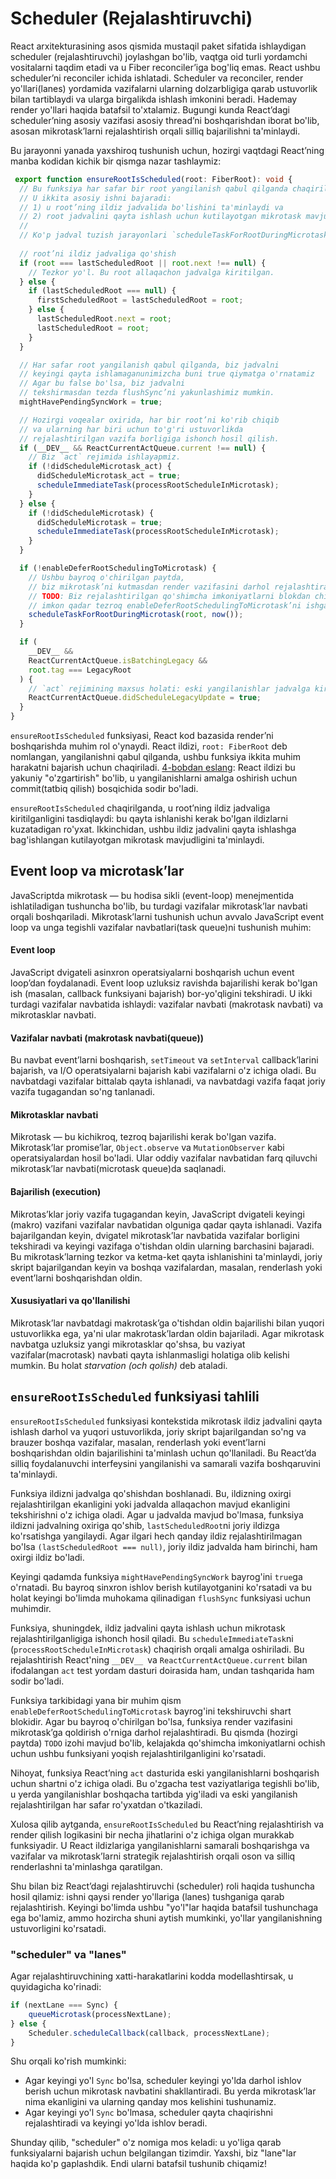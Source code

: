 # Scheduler (Rejalashtiruvchi)

React arxitekturasining asos qismida mustaqil paket sifatida ishlaydigan scheduler (rejalashtiruvchi) joylashgan bo'lib, vaqtga oid turli yordamchi vositalarni taqdim etadi va u Fiber reconciler’iga bog'liq emas. React ushbu scheduler’ni reconciler ichida ishlatadi. Scheduler va reconciler, render yo'llari(lanes) yordamida vazifalarni ularning dolzarbligiga qarab ustuvorlik bilan tartiblaydi va ularga birgalikda ishlash imkonini beradi. Hademay render yo'llari haqida batafsil to'xtalamiz. Bugungi kunda React’dagi scheduler’ning asosiy vazifasi asosiy thread’ni boshqarishdan iborat bo'lib, asosan mikrotask’larni rejalashtirish orqali silliq bajarilishni ta'minlaydi.

Bu jarayonni yanada yaxshiroq tushunish uchun, hozirgi vaqtdagi React’ning manba kodidan kichik bir qismga nazar tashlaymiz:
``` ts copy
 export function ensureRootIsScheduled(root: FiberRoot): void {
  // Bu funksiya har safar bir root yangilanish qabul qilganda chaqiriladi.
  // U ikkita asosiy ishni bajaradi: 
  // 1) u root’ning ildiz jadvalida bo'lishini ta'minlaydi va 
  // 2) root jadvalini qayta ishlash uchun kutilayotgan mikrotask mavjudligini ta'minlaydi.
  // 
  // Ko'p jadval tuzish jarayonlari `scheduleTaskForRootDuringMicrotask` amalga oshgunga qadar boshlanmaydi.
  
  // root’ni ildiz jadvaliga qo'shish
  if (root === lastScheduledRoot || root.next !== null) {
    // Tezkor yo'l. Bu root allaqachon jadvalga kiritilgan.
  } else {
    if (lastScheduledRoot === null) {
      firstScheduledRoot = lastScheduledRoot = root;
    } else {
      lastScheduledRoot.next = root;
      lastScheduledRoot = root;
    }
  }

  // Har safar root yangilanish qabul qilganda, biz jadvalni
  // keyingi qayta ishlamaganunimizcha buni true qiymatga o'rnatamiz
  // Agar bu false bo'lsa, biz jadvalni
  // tekshirmasdan tezda flushSync’ni yakunlashimiz mumkin.
  mightHavePendingSyncWork = true;

  // Hozirgi voqealar oxirida, har bir root’ni ko'rib chiqib
  // va ularning har biri uchun to'g'ri ustuvorlikda
  // rejalashtirilgan vazifa borligiga ishonch hosil qilish.
  if (__DEV__ && ReactCurrentActQueue.current !== null) {
    // Biz `act` rejimida ishlayapmiz.
    if (!didScheduleMicrotask_act) {
      didScheduleMicrotask_act = true;
      scheduleImmediateTask(processRootScheduleInMicrotask);
    }
  } else {
    if (!didScheduleMicrotask) {
      didScheduleMicrotask = true;
      scheduleImmediateTask(processRootScheduleInMicrotask);
    }
  }

  if (!enableDeferRootSchedulingToMicrotask) {
    // Ushbu bayroq o'chirilgan paytda,
    // biz mikrotask’ni kutmasdan render vazifasini darhol rejalashtiramiz.
    // TODO: Biz rejalashtirilgan qo'shimcha imkoniyatlarni blokdan chiqarish uchun,
    // imkon qadar tezroq enableDeferRootSchedulingToMicrotask’ni ishga tushirishimiz kerak.
    scheduleTaskForRootDuringMicrotask(root, now());
  }

  if (
    __DEV__ &&
    ReactCurrentActQueue.isBatchingLegacy &&
    root.tag === LegacyRoot
  ) {
    // `act` rejimining maxsus holati: eski yangilanishlar jadvalga kiritilganida bu qayd etiladi.
    ReactCurrentActQueue.didScheduleLegacyUpdate = true;
  }
}
```

`ensureRootIsScheduled` funksiyasi, React kod bazasida render’ni boshqarishda muhim rol o'ynaydi. React ildizi, `root: FiberRoot` deb nomlangan, yangilanishni qabul qilganda, ushbu funksiya ikkita muhim harakatni bajarish uchun chaqiriladi. [4-bobdan eslang](/books/react/inside-reconciliation/fiber-reconciliation#commit-bosqichi): React ildizi bu yakuniy "o'zgartirish" bo'lib, u yangilanishlarni amalga oshirish uchun commit(tatbiq qilish) bosqichida sodir bo'ladi.

`ensureRootIsScheduled` chaqirilganda, u root’ning ildiz jadvaliga kiritilganligini tasdiqlaydi: bu qayta ishlanishi kerak bo'lgan ildizlarni kuzatadigan ro'yxat. Ikkinchidan, ushbu ildiz jadvalini qayta ishlashga bag'ishlangan kutilayotgan mikrotask mavjudligini ta'minlaydi.

## Event loop va microtask’lar

JavaScriptda mikrotask — bu hodisa sikli (event-loop) menejmentida ishlatiladigan tushuncha bo'lib, bu turdagi vazifalar mikrotask’lar navbati orqali boshqariladi. Mikrotask’larni tushunish uchun avvalo JavaScript event loop va unga tegishli vazifalar navbatlari(task queue)ni tushunish muhim:

#### Event loop

JavaScript dvigateli asinxron operatsiyalarni boshqarish uchun event loop’dan foydalanadi. Event loop uzluksiz ravishda bajarilishi kerak bo'lgan ish (masalan, callback funksiyani bajarish) bor-yo'qligini tekshiradi. U ikki turdagi vazifalar navbatida ishlaydi: vazifalar navbati (makrotask navbati) va mikrotasklar navbati.

#### Vazifalar navbati (makrotask navbati(queue))

Bu navbat event’larni boshqarish, `setTimeout` va `setInterval` callback’larini bajarish, va I/O operatsiyalarni bajarish kabi vazifalarni o'z ichiga oladi. Bu navbatdagi vazifalar bittalab qayta ishlanadi, va navbatdagi vazifa faqat joriy vazifa tugagandan so'ng tanlanadi.

#### Mikrotasklar navbati

Mikrotask — bu kichikroq, tezroq bajarilishi kerak bo'lgan vazifa. Mikrotask’lar promise’lar, `Object.observe` va `MutationObserver` kabi operatsiyalardan hosil bo'ladi. Ular oddiy vazifalar navbatidan farq qiluvchi mikrotask’lar navbati(microtask queue)da saqlanadi.

#### Bajarilish (execution)

Mikrotas’klar joriy vazifa tugagandan keyin, JavaScript dvigateli keyingi (makro) vazifani vazifalar navbatidan olguniga qadar qayta ishlanadi. Vazifa bajarilgandan keyin, dvigatel mikrotask’lar navbatida vazifalar borligini tekshiradi va keyingi vazifaga o'tishdan oldin ularning barchasini bajaradi. Bu mikrotask’larning tezkor va ketma-ket qayta ishlanishini ta'minlaydi, joriy skript bajarilgandan keyin va boshqa vazifalardan, masalan, renderlash yoki event’larni boshqarishdan oldin.

#### Xususiyatlari va qo'llanilishi

Mikrotask’lar navbatdagi makrotask’ga o'tishdan oldin bajarilishi bilan yuqori ustuvorlikka ega, ya'ni ular makrotask’lardan oldin bajariladi. Agar mikrotask navbatga uzluksiz yangi mikrotasklar qo'shsa, bu vaziyat vazifalar(macrotask) navbati qayta ishlanmasligi holatiga olib kelishi mumkin. Bu holat *starvation (och qolish)* deb ataladi.

## `ensureRootIsScheduled` funksiyasi tahlili

`ensureRootIsScheduled` funksiyasi kontekstida mikrotask ildiz jadvalini qayta ishlash darhol va yuqori ustuvorlikda, joriy skript bajarilgandan so'ng va brauzer boshqa vazifalar, masalan, renderlash yoki event’larni boshqarishdan oldin bajarilishini ta'minlash uchun qo'llaniladi. Bu React’da silliq foydalanuvchi interfeysini yangilanishi va samarali vazifa boshqaruvini ta'minlaydi.

Funksiya ildizni jadvalga qo'shishdan boshlanadi. Bu, ildizning oxirgi rejalashtirilgan ekanligini yoki jadvalda allaqachon mavjud ekanligini tekshirishni o'z ichiga oladi. Agar u jadvalda mavjud bo'lmasa, funksiya ildizni jadvalning oxiriga qo'shib, `lastScheduledRoot`ni joriy ildizga ko'rsatishga yangilaydi. Agar ilgari hech qanday ildiz rejalashtirilmagan bo'lsa `(lastScheduledRoot === null)`, joriy ildiz jadvalda ham birinchi, ham oxirgi ildiz bo'ladi.

Keyingi qadamda funksiya `mightHavePendingSyncWork` bayrog'ini `true`ga o'rnatadi. Bu bayroq sinxron ishlov berish kutilayotganini ko'rsatadi va bu holat keyingi bo'limda muhokama qilinadigan `flushSync` funksiyasi uchun muhimdir.

Funksiya, shuningdek, ildiz jadvalini qayta ishlash uchun mikrotask rejalashtirilganligiga ishonch hosil qiladi. Bu `scheduleImmediateTask`ni (`processRootScheduleInMicrotask`) chaqirish orqali amalga oshiriladi. Bu rejalashtirish React'ning `__DEV__ `va `ReactCurrentActQueue.current` bilan ifodalangan `act` test yordam dasturi doirasida ham, undan tashqarida ham sodir bo'ladi.

Funksiya tarkibidagi yana bir muhim qism `enableDeferRootSchedulingToMicrotask` bayrog'ini tekshiruvchi shart blokidir. Agar bu bayroq o'chirilgan bo'lsa, funksiya render vazifasini mikrotask’ga qoldirish o'rniga darhol rejalashtiradi. Bu qismda (hozirgi paytda) `TODO` izohi mavjud bo'lib, kelajakda qo'shimcha imkoniyatlarni ochish uchun ushbu funksiyani yoqish rejalashtirilganligini ko'rsatadi.

Nihoyat, funksiya React’ning `act` dasturida eski yangilanishlarni boshqarish uchun shartni o'z ichiga oladi. Bu o'zgacha test vaziyatlariga tegishli bo'lib, u yerda yangilanishlar boshqacha tartibda yig'iladi va eski yangilanish rejalashtirilgan har safar ro'yxatdan o'tkaziladi.

Xulosa qilib aytganda, `ensureRootIsScheduled` bu React’ning rejalashtirish va render qilish logikasini bir necha jihatlarini o'z ichiga olgan murakkab funksiyadir. U React ildizlariga yangilanishlarni samarali boshqarishga va vazifalar va mikrotask’larni strategik rejalashtirish orqali oson va silliq renderlashni ta'minlashga qaratilgan.

Shu bilan biz React’dagi rejalashtiruvchi (scheduler) roli haqida tushuncha hosil qilamiz: ishni qaysi render yo'llariga (lanes) tushganiga qarab rejalashtirish. Keyingi bo'limda ushbu "yo'l"lar haqida batafsil tushunchaga ega bo'lamiz, ammo hozircha shuni aytish mumkinki, yo'llar yangilanishning ustuvorligini ko'rsatadi.

### "scheduler" va "lanes"

Agar rejalashtiruvchining xatti-harakatlarini kodda modellashtirsak, u quyidagicha ko'rinadi:
``` js copy
if (nextLane === Sync) {
    queueMicrotask(processNextLane);
} else {
    Scheduler.scheduleCallback(callback, processNextLane);
}
```

Shu orqali ko'rish mumkinki:
- Agar keyingi yo'l `Sync` bo'lsa, scheduler keyingi yo'lda darhol ishlov berish uchun mikrotask navbatini shakllantiradi. Bu yerda mikrotask’lar nima ekanligini va ularning qanday mos kelishini tushunamiz.
- Agar keyingi yo'l `Sync` bo'lmasa, scheduler qayta chaqirishni rejalashtiradi va keyingi yo'lda ishlov beradi.

Shunday qilib, "scheduler" o'z nomiga mos keladi: u yo'liga qarab funksiyalarni bajarish uchun belgilangan tizimdir. Yaxshi, biz "lane"lar haqida ko'p gaplashdik. Endi ularni batafsil tushunib chiqamiz!